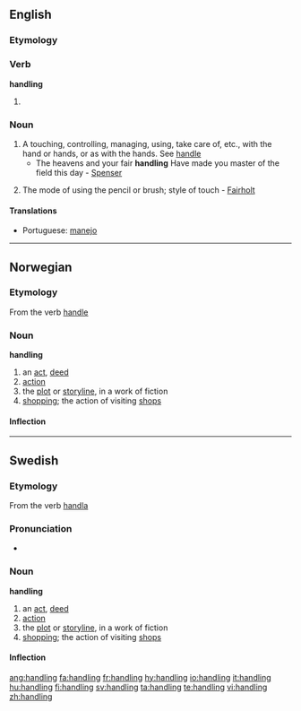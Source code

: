==English==

===Etymology===
{{etyl|ang|en}} {{term|handlung||lang=ang}}

===Verb===
'''handling'''

# {{present participle of|[[handle]]}}

===Noun===
{{wikipedia}}
{{en-noun}}

# A touching, controlling, managing, using, take care of, etc., with the hand or hands, or as with the hands. See [[handle]]
#* The heavens and your fair '''handling''' Have made you master of the field this day - [[Spenser]]
# {{art}} The mode of using the pencil or brush; style of touch - [[Fairholt]]

====Translations====
{{top}}
* Portuguese: [[manejo]] {{m}}
{{mid}}
{{bottom}}

----

==Norwegian==

===Etymology===
From the verb [[handle]]

===Noun===
'''handling'''

# an [[act]], [[deed]]
# [[action]]
# the [[plot]] or [[storyline]], in a work of fiction
# [[shopping]]; the action of visiting [[shops]]

====Inflection====
{{noun-no|nb-class1=m1|nb-class2=f1|nn-class1=f3}}

----

==Swedish==

===Etymology===
From the verb [[handla]]

===Pronunciation===
* {{audio|Sv-handling.ogg|audio}}

===Noun===
'''handling'''

# an [[act]], [[deed]]
# [[action]]
# the [[plot]] or [[storyline]], in a work of fiction
# [[shopping]]; the action of visiting [[shops]]

====Inflection====
{{sv-noun|gender=Common|handling|handlingen|handlingar|handlingarna|handlings|handlingens|handlingars|handlingarnas}}

[[ang:handling]]
[[fa:handling]]
[[fr:handling]]
[[hy:handling]]
[[io:handling]]
[[it:handling]]
[[hu:handling]]
[[fi:handling]]
[[sv:handling]]
[[ta:handling]]
[[te:handling]]
[[vi:handling]]
[[zh:handling]]
